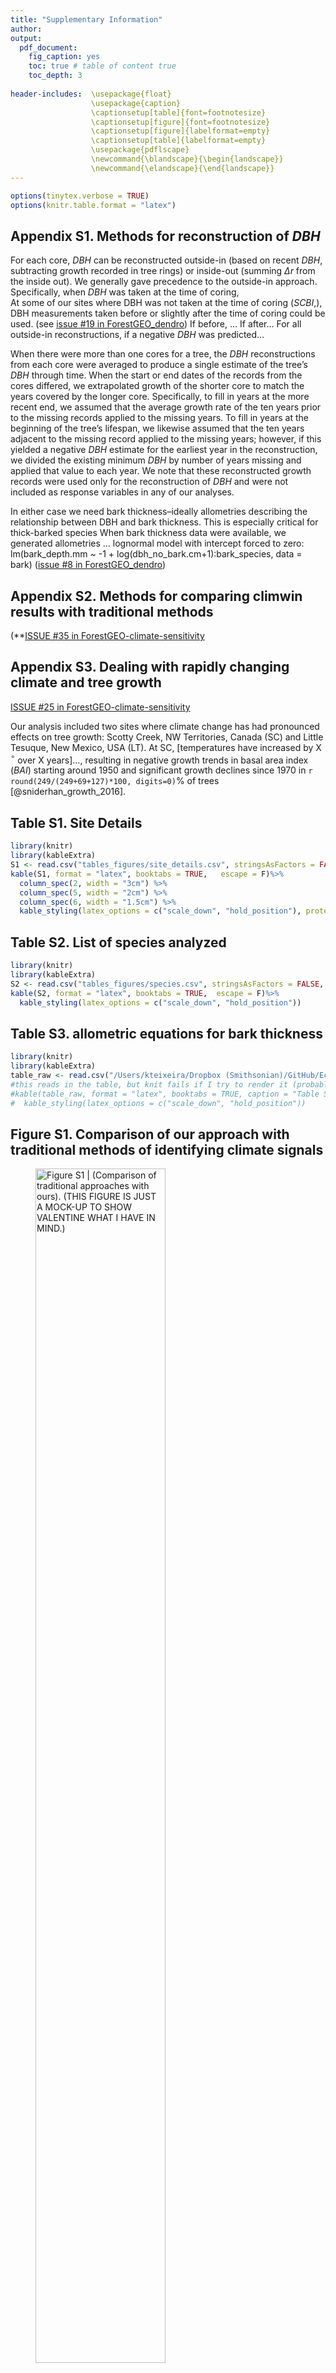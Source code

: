 ```yaml
---
title: "Supplementary Information"
author:
output: 
  pdf_document:
    fig_caption: yes
    toc: true # table of content true
    toc_depth: 3  
    
header-includes:  \usepackage{float}
                  \usepackage{caption}
                  \captionsetup[table]{font=footnotesize}
                  \captionsetup[figure]{font=footnotesize}
                  \captionsetup[figure]{labelformat=empty}
                  \captionsetup[table]{labelformat=empty}
                  \usepackage{pdflscape}
                  \newcommand{\blandscape}{\begin{landscape}}
                  \newcommand{\elandscape}{\end{landscape}}
---
```


```r
options(tinytex.verbose = TRUE)
options(knitr.table.format = "latex")
```


\newpage

## Appendix S1. Methods for reconstruction of $DBH$

For each core, $DBH$ can be reconstructed outside-in (based on recent $DBH$, subtracting growth recorded in tree rings) or inside-out (summing $\Delta r$ from the inside out). 
We generally gave precedence to the outside-in approach.
Specifically, when $DBH$ was taken at the time of coring,  
At some of our sites where DBH was not taken at the time of coring (*SCBI*,), DBH measurements taken before or slightly after the time of coring could be used.
(see [issue #19 in ForestGEO_dendro](https://github.com/EcoClimLab/ForestGEO_dendro/issues/19))
If before, ... 
If after...
For all outside-in reconstructions, if a negative $DBH$ was predicted...

When there were more than one cores for a tree, the $DBH$ reconstructions from each core were averaged to produce a single estimate of the tree's $DBH$ through time. 
When the start or end dates of the records from the cores differed, we extrapolated growth of the shorter core to match the years covered by the longer core. 
Specifically, to fill in years at the more recent end, we assumed that the average growth rate of the ten years prior to the missing records applied to the missing years. 
To fill in years at the beginning of the tree's lifespan, we likewise assumed that the ten years adjacent to the missing record applied to the missing years; however, if this yielded a negative $DBH$ estimate for the earliest year in the reconstruction, we divided the existing minimum $DBH$ by number of years missing and applied that value to each year.
We note that these reconstructed growth records were used only for the reconstruction of $DBH$ and were not included as response variables in any of our analyses.


In either case we need bark thickness--ideally allometries describing the relationship between DBH and bark thickness. 
This is especially critical for thick-barked species
When bark thickness data were available, we generated allometries ... 
lognormal model with intercept forced to zero: lm(bark_depth.mm ~ -1 + log(dbh_no_bark.cm+1):bark_species, data = bark)
([issue #8 in ForestGEO_dendro](https://github.com/EcoClimLab/ForestGEO_dendro/issues/8))



\newpage

## Appendix S2.  Methods for comparing climwin results with traditional methods
(**[ISSUE #35 in ForestGEO-climate-sensitivity ](https://github.com/EcoClimLab/ForestGEO-climate-sensitivity/issues/35)

\newpage

## Appendix S3.  Dealing with rapidly changing climate and tree growth

[ISSUE #25 in ForestGEO-climate-sensitivity ](https://github.com/EcoClimLab/ForestGEO-climate-sensitivity/issues/25)

Our analysis included two sites where climate change has had pronounced effects on tree growth: Scotty Creek, NW Territories, Canada (SC) and Little Tesuque, New Mexico, USA (LT).
At SC, [temperatures have increased by X $^\circ$ over X years]..., resulting in negative growth trends in basal area index ($BAI$) starting around 1950 and significant growth declines since 1970 in `r round(249/(249+69+127)*100, digits=0)`% of trees [@sniderhan_growth_2016].

\newpage
## Table S1. Site Details
```r
library(knitr)
library(kableExtra)
S1 <- read.csv("tables_figures/site_details.csv", stringsAsFactors = FALSE, check.names = FALSE)
kable(S1, format = "latex", booktabs = TRUE,   escape = F)%>%
  column_spec(2, width = "3cm") %>%
  column_spec(5, width = "2cm") %>%
  column_spec(6, width = "1.5cm") %>%
  kable_styling(latex_options = c("scale_down", "hold_position"), protect_latex = T) 
```

\newpage
## Table S2. List of species analyzed
```r
library(knitr)
library(kableExtra)
S2 <- read.csv("tables_figures/species.csv", stringsAsFactors = FALSE, check.names = FALSE)
kable(S2, format = "latex", booktabs = TRUE,  escape = F)%>%
  kable_styling(latex_options = c("scale_down", "hold_position")) 
```

\newpage

## Table S3. allometric equations for bark thickness 

\newpage
```r
library(knitr)
library(kableExtra)
table_raw <- read.csv("/Users/kteixeira/Dropbox (Smithsonian)/GitHub/EcoClimLab/ForestGEO-climate-sensitivity/results/climate_interactions_summary.csv", stringsAsFactors = FALSE, check.names = FALSE)
#this reads in the table, but knit fails if I try to render it (probably because of underscores). It also needs ot be rearranged
#kable(table_raw, format = "latex", booktabs = TRUE, caption = "Table S  . Frequency of DBH-climate interactions", escape = F)%>%
#  kable_styling(latex_options = c("scale_down", "hold_position")) 
```


\newpage 
## Figure S1. Comparison of our approach with traditional methods of identifying climate signals
![**Figure S1 | (Comparison of traditional approaches with ours).**  (THIS FIGURE IS JUST A MOCK-UP TO SHOW VALENTINE WHAT I HAVE IN MIND.) ](tables_figures/mock_comparison_traditional_method.png){ width=70% }

\newpage
## Figure S2. Comparison of climwin output across growth metrics for the temperature variable group at Little Tesuque (New Mexico, USA)
![**Figure S2 | Comparison of climwin output across growth metrics for the temperature variable group at Little Tesuque (New Mexico, USA).** Here, *climwin* identified potential evapotranspiration ($PET$) as the strongest climate variable across all three metrics of growth ($\Delta r$, BAI, $\Delta AGB$) and regardless of whether all cores were included in the analysis, or only those for which DBH could be reconstructed ($\Delta r$-trees with $DBH$, BAI, $\Delta AGB$).)](/Users/kteixeira/Dropbox (Smithsonian)/GitHub/EcoClimLab/ForestGEO-climate-sensitivity/results/climwin_plots_combined/NewMexico_pet.png)

\newpage
## Figure S3. Comparison of climwin output across growth metrics for the precipitation variable group at Little Tesuque (New Mexico, USA)
![**Figure S3 | Comparison of climwin output across growth metrics for the precipitation variable group at Little Tesuque (New Mexico, USA).** Here, *climwin* identified precipitation (PRE) as the strongest climate variable for $\Delta r$ and $BAI$, but precipitation day frequency (WET) as the strongest climate variable for $\Delta AGB$.](/Users/kteixeira/Dropbox (Smithsonian)/GitHub/EcoClimLab/ForestGEO-climate-sensitivity/results/climwin_plots_combined/NewMexico_wet_pre.png)

\newpage
## Figure S4. Comparison of climwin output across growth metrics for the precipitation variable group at Harvard Forest (Massachusetts, USA)
![**Figure S4 | Comparison of climwin output across growth metrics for the precipitation variable group at Harvard Forest (Massachusetts, USA).** Here, *climwin* identified precipitation frequency (WET) as the strongest climate variable for $\Delta r$, but precipitation amount (PRE) as the strongest climate variable for $BAI$ and $\Delta AGB$. The optimal time window (circled) also differed across growth metrics.](/Users/kteixeira/Dropbox (Smithsonian)/GitHub/EcoClimLab/ForestGEO-climate-sensitivity/results/climwin_plots_combined/HarvardForest_pre_wet.png)

\newpage
## Figure S5. Best GLS models for Barro Colorado Island (Panama)

![**Figure S5 | Best GLS models for Barro Colorado Island (Panama) for all three growth metrics: $\Delta r$, $BAI$, and $\Delta AGB$.** Precipitation and temperature group variables are as selected by *climwin*. For each species, relationships are plotted if included in top model, with dashed lines indicating terms that do not significantly improve the model (relative to a model without). Vertical grey lines indicate the long-term mean for the climate variable, shading indicates 1 SD.](/Users/kteixeira/Dropbox (Smithsonian)/GitHub/EcoClimLab/ForestGEO-climate-sensitivity/results/composite_plots/BCI.png){ width=78% }

\newpage
## Figure S6. Best GLS models for Huai Kha Khaeng (Thailand) 

![**Figure S6 | Best GLS models for Huai Kha Khaeng (Thailand) for all three growth metrics: $\Delta r$, $BAI$, and $\Delta AGB$.** Precipitation and temperature group variables are as selected by *climwin*. For each species, relationships are plotted if included in top model, with dashed lines indicating terms that do not significantly improve the model (relative to a model without). Vertical grey lines indicate the long-term mean for the climate variable, shading indicates 1 SD.](/Users/kteixeira/Dropbox (Smithsonian)/GitHub/EcoClimLab/ForestGEO-climate-sensitivity/results/composite_plots/HKK.png){ width=78% }

\newpage
## Figure S7. Best GLS models for Little Tesuque (New Mexico, USA) 

![**Figure S7 | Best GLS models for Little Tesuque  (New Mexico, USA) for all three growth metrics: $\Delta r$, $BAI$, and $\Delta AGB$.** Precipitation and temperature group variables are as selected by *climwin*. For each species, relationships are plotted if included in top model, with dashed lines indicating terms that do not significantly improve the model (relative to a model without). Vertical grey lines indicate the long-term mean for the climate variable, shading indicates 1 SD.](/Users/kteixeira/Dropbox (Smithsonian)/GitHub/EcoClimLab/ForestGEO-climate-sensitivity/results/composite_plots/NewMexico.png){ width=78% }

\newpage
## Figure S8. Best GLS models for Cedar Breaks (Utah, USA) 

[**Figure S8 | Best GLS models for Cedar Breaks  (Utah, USA) for all three growth metrics: $\Delta r$, $BAI$, and $\Delta AGB$.** Precipitation and temperature group variables are as selected by *climwin*. For each species, relationships are plotted if included in top model, with dashed lines indicating terms that do not significantly improve the model (relative to a model without). Vertical grey lines indicate the long-term mean for the climate variable, shading indicates 1 SD.]

\newpage
## Figure S9. Best GLS models for SCBI (Virginia, USA) 

![**Figure S9 | Best GLS models for SCBI (Virginia, USA) for all three growth metrics: $\Delta r$, $BAI$, and $\Delta AGB$.** Precipitation and temperature group variables are as selected by *climwin*. For each species, relationships are plotted if included in top model, with dashed lines indicating terms that do not significantly improve the model (relative to a model without). Vertical grey lines indicate the long-term mean for the climate variable, shading indicates 1 SD.](/Users/kteixeira/Dropbox (Smithsonian)/GitHub/EcoClimLab/ForestGEO-climate-sensitivity/results/composite_plots/SCBI.png){ width=78% }

\newpage
## Figure S10. Best GLS models for Lilly Dickey Woods (Indiana, USA) 

![**Figure S10 | Best GLS models for Lilly Dickey Woods (Indiana, USA) for all three growth metrics: $\Delta r$, $BAI$, and $\Delta AGB$.** Precipitation and temperature group variables are as selected by *climwin*. For each species, relationships are plotted if included in top model, with dashed lines indicating terms that do not significantly improve the model (relative to a model without). Vertical grey lines indicate the long-term mean for the climate variable, shading indicates 1 SD.](/Users/kteixeira/Dropbox (Smithsonian)/GitHub/EcoClimLab/ForestGEO-climate-sensitivity/results/composite_plots/LillyDickey.png){ width=78% }


\newpage
## Figure S11. Best GLS models for Harvard Forest (Massachusetts, USA) 

![**Figure S11 | Best GLS models for Harvard Forest (Massachusetts, USA) for all three growth metrics: $\Delta r$, $BAI$, and $\Delta AGB$.** Precipitation and temperature group variables are as selected by *climwin*. For each species, relationships are plotted if included in top model, with dashed lines indicating terms that do not significantly improve the model (relative to a model without). Vertical grey lines indicate the long-term mean for the climate variable, shading indicates 1 SD.](/Users/kteixeira/Dropbox (Smithsonian)/GitHub/EcoClimLab/ForestGEO-climate-sensitivity/results/composite_plots/HarvardForest.png){ width=78% }

\newpage
## Figure S12. Best GLS models for Niobrara/ Hansley (Nebraska, USA) 

\newpage
## Figure S13. Best GLS models for Zofin (Czech Republic) 

![**Figure S13 | Best GLS models for Zofin (Czech Republic) for all three growth metrics: $\Delta r$, $BAI$, and $\Delta AGB$.** Precipitation and temperature group variables are as selected by *climwin*. For each species, relationships are plotted if included in top model, with dashed lines indicating terms that do not significantly improve the model (relative to a model without). Vertical grey lines indicate the long-term mean for the climate variable, shading indicates 1 SD.](/Users/kteixeira/Dropbox (Smithsonian)/GitHub/EcoClimLab/ForestGEO-climate-sensitivity/results/composite_plots/Zofin.png){ width=78% }

\newpage
## Figure S14. Best GLS models for Scotty Creek (NW Territories, Canada) 

![**Figure S14 | Best GLS models for Scotty Creek (NW Territories, Canada) for all three growth metrics: $\Delta r$, $BAI$, and $\Delta AGB$.** Precipitation and temperature group variables are as selected by *climwin*. For each species, relationships are plotted if included in top model, with dashed lines indicating terms that do not significantly improve the model (relative to a model without). Vertical grey lines indicate the long-term mean for the climate variable, shading indicates 1 SD.](/Users/kteixeira/Dropbox (Smithsonian)/GitHub/EcoClimLab/ForestGEO-climate-sensitivity/results/composite_plots/ScottyCreek.png){ width=78% }
